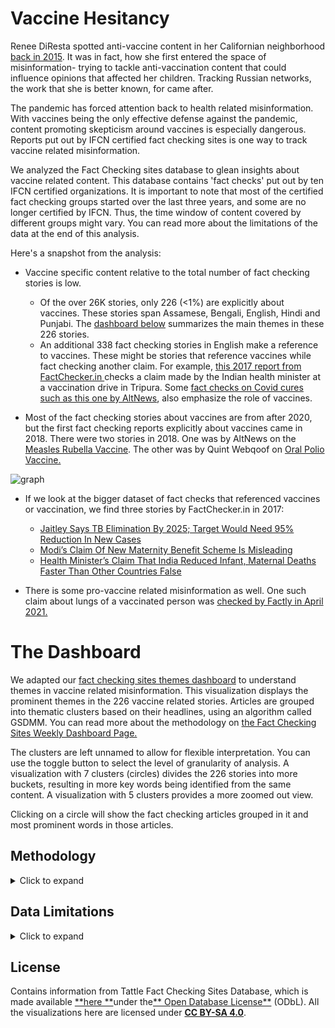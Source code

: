 
# Vaccine Hesitancy

Renee DiResta spotted anti-vaccine content in her Californian neighborhood [back in 2015](https://epp.ok.ubc.ca/about/misinformation-age/renee-diresta/). It was in fact, how she first entered the space of misinformation- trying to tackle anti-vaccination content that could influence opinions that affected her children. Tracking Russian networks, the work that she is better known, for came after.

The pandemic has forced attention back to health related misinformation. With vaccines being the only effective defense against the pandemic, content promoting skepticism around vaccines is especially dangerous. Reports put out by IFCN certified fact checking sites is one way to track vaccine related misinformation.

We analyzed the Fact Checking sites database to glean insights about vaccine related content. This database contains 'fact checks' put out by ten IFCN certified organizations. It is important to note that most of the certified fact checking groups started over the last three years, and some are no longer certified by IFCN. Thus, the time window of content covered by different groups might vary. You can read more about the limitations of the data at the end of this analysis.  

Here's a snapshot from the analysis:
- Vaccine specific content relative to the total number of fact checking stories is low.
  - Of the over 26K stories, only 226 (<1%) are explicitly about vaccines. These stories span Assamese, Bengali, English, Hindi and Punjabi. The [dashboard below](#the-dashboard) summarizes the main themes in these 226 stories.
  - An additional 338 fact checking stories in English make a reference to vaccines. These might be stories that reference vaccines while fact checking another claim. For example, [this 2017 report from FactChecker.in ](https://www.factchecker.in/health-ministers-claim-that-india-reduced-infant-maternal-deaths-faster-than-other-countries-false/) checks a claim made by the Indian health minister at a vaccination drive in Tripura. Some [fact checks on Covid cures such as this one by AltNews](https://www.altnews.in/no-dr-ramesh-guptas-zoology-book-does-not-mention-a-cure-for-novel-coronavirus/), also emphasize the role of vaccines. 

- Most of the fact checking stories about vaccines are from after 2020, but the first fact checking reports explicitly about vaccines came in 2018. There were two stories in 2018. One was by AltNews on the [Measles Rubella Vaccine](https://www.altnews.in/the-measles-rubella-mr-vaccine-myths-of-anti-fertility-agents-vaccine-related-deaths/). The other was by Quint Webqoof on [Oral Polio Vaccine.](https://www.thequint.com/news/webqoof/oral-polio-vaccine-contamination-hoax-message)

![graph](../../../images/vaccine-hesitancy-graph.png)

- If we look at the bigger dataset of fact checks that referenced vaccines or vaccination, we find three stories by FactChecker.in in 2017:
  - [Jaitley Says TB Elimination By 2025; Target Would Need 95% Reduction In New Cases](https://www.factchecker.in/jaitley-says-tb-elimination-by-2025-target-would-need-95-reduction-in-new-cases/)
  - [Modi’s Claim Of New Maternity Benefit Scheme Is Misleading](https://www.factchecker.in/modis-claim-of-new-maternity-benefit-scheme-is-misleading/)
  - [Health Minister’s Claim That India Reduced Infant, Maternal Deaths Faster Than Other Countries False](https://www.factchecker.in/health-ministers-claim-that-india-reduced-infant-maternal-deaths-faster-than-other-countries-false/)

- There is some pro-vaccine related misinformation as well. One such claim about lungs of a vaccinated person was [checked by Factly in April 2021.](https://factly.in/this-ct-scan-report-does-not-represent-the-lungs-of-a-covid-19-vaccinated-person/)

# The Dashboard

We adapted our [fact checking sites themes dashboard](https://services.tattle.co.in/khoj/dashboard/) to understand themes in vaccine related misinformation. This visualization displays the prominent themes in the 226 vaccine related stories. Articles are grouped into thematic clusters based on their headlines, using an algorithm called GSDMM. You can read more about the methodology on [the Fact Checking Sites Weekly Dashboard Page.](https://services.tattle.co.in/khoj/dashboard/)

The clusters are left unnamed to allow for flexible interpretation. You can use the toggle button to select the level of granularity of analysis. A visualization with 7 clusters (circles) divides the 226 stories into more buckets, resulting in more key words being identified from the same content. A visualization with 5 clusters provides a more zoomed out view.

Clicking on a circle will show the fact checking articles grouped in it and most prominent words in those articles.

<VaccineHesitancyClusterVisualization />


## Methodology
<details>
<summary>Click to expand</summary>
 
- The data was collected using the [fact checking sites scraper.](https://github.com/tattle-made/tattle-research/blob/master/README.md) The scraper extracts the text as well as media items in stories put out by fact checking sites. 
 - To extract fact checks on vaccines, we filtered stories based on headlines and URLs that contained the word vaccine(s) or vaccination. Since the fact checks can be in different Indian languages, filtering only on headlines is not sufficient. The post URLs often contain the same key words as headlines but are usually in English. The URLs are used as a proxy for translation of key words in headlines.
 - Once the 226 posts were identified, we translated the headlines of non-English posts to English using Google Translate API.
 - The translated headlines were used to generate the dashboard as per the methodology described on the [fact checking sites themes dashboard].(https://services.tattle.co.in/khoj/dashboard/)
  
- To extract fact checking stories that reference vaccines but are not about vaccines, we filtered stories that used the word vaccine(s) or vaccination in the text body, but not in the headline or in the URL. Since the key words used were in English, the stories in this subset were primarily in English. While we could extend this key word search to other languages, we would need support on the terms that we should search for in all the languages covered in the fact checking sites database. Translating the text body of thousands of posts for this analysis isn't feasible for this analysis.
</details>

  
## Data Limitations
<details>
<summary>Click to expand</summary>
This analysis is based on content checked by IFCN certified fact checking sites. Virality is one of the factors that fact checkers consider when selecting social media posts for fact checking, but it isn't the only consideration. The volume or content of stories fact checked is a signal but not a substitute for social media trends analysis.

We parse the primary topic of misinformation from the headline of a story. Manually combing through over a hundred fact checked stories weekly isn't feasible for a small team like Tattle. While headlines are an efficient way to automate summarization of misinformation trends, they can result in some relevant fact checks being left out. For example, this [fact checking story by Boomlive ](https://www.boomlive.in/fake-news/misleading-anti-mask-video-by-indian-youth-goes-viral-9367)is primarily debunking claims around anti-masking. But the video in question also contained claims promoting vaccine hesitancy. Since the headline did not mention the word vaccine, it was excluded from pool of 226 posts used to generate the dashboards. Similarly, two or more fact checking sites might fact check the same claim or media item. We don't parse the stories to identify unique content fact checked. In all likelihood, the number of unique claims checked across the sites is less than 226. 
</details>



## License

Contains information from Tattle Fact Checking Sites Database, which is made available [**here **](https://services.tattle.co.in/khoj/explore)under the[** Open Database License**](https://opendatacommons.org/licenses/odbl/1-0/) (ODbL). All the visualizations here are licensed under [**CC BY-SA 4.0**](https://creativecommons.org/licenses/by-sa/4.0/).
